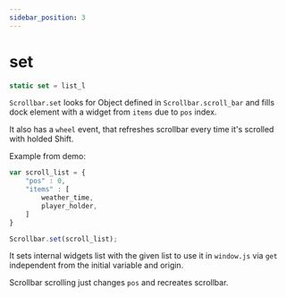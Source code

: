 ```yaml
---
sidebar_position: 3
---
```

# set

```js
static set = list_l
```

`Scrollbar.set` looks for Object defined in `Scrollbar.scroll_bar` and fills dock element with a widget from `items` due to `pos` index.

It also has a `wheel` event, that refreshes scrollbar every time it's scrolled with holded Shift.

Example from demo:
```js
var scroll_list = { 
	"pos" : 0,
	"items" : [
		weather_time,
		player_holder,
	]
}

Scrollbar.set(scroll_list);
```

It sets internal widgets list with the given list to use it in `window.js` via `get` independent from the initial variable and origin.

Scrollbar scrolling just changes `pos` and recreates scrollbar.